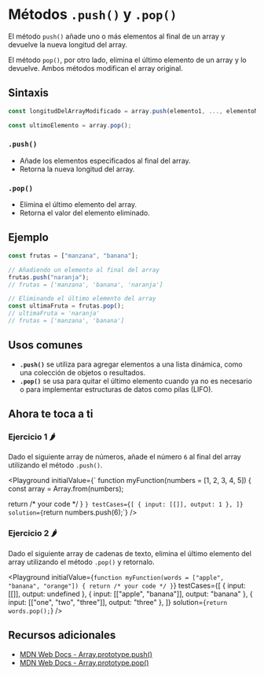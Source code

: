 
# Métodos `.push()` y `.pop()`

El método `push()` añade uno o más elementos al final de un array y devuelve la nueva longitud del array.

El método `pop()`, por otro lado, elimina el último elemento de un array y lo devuelve. Ambos métodos modifican el array original.

## Sintaxis

```jsx
const longitudDelArrayModificado = array.push(elemento1, ..., elementoN);

const ultimoElemento = array.pop();
```

### `.push()`

- Añade los elementos especificados al final del array.
- Retorna la nueva longitud del array.

### `.pop()`

- Elimina el último elemento del array.
- Retorna el valor del elemento eliminado.

## Ejemplo

```jsx
const frutas = ["manzana", "banana"];

// Añadiendo un elemento al final del array
frutas.push("naranja");
// frutas = ['manzana', 'banana', 'naranja']

// Eliminando el último elemento del array
const ultimaFruta = frutas.pop();
// ultimaFruta = 'naranja'
// frutas = ['manzana', 'banana']
```

## Usos comunes

- **`.push()`** se utiliza para agregar elementos a una lista dinámica, como una colección de objetos o resultados.
- **`.pop()`** se usa para quitar el último elemento cuando ya no es necesario o para implementar estructuras de datos como pilas (LIFO).

## Ahora te toca a ti

### Ejercicio 1 🌶️

Dado el siguiente array de números, añade el número `6` al final del array utilizando el método `.push()`.

<Playground
  initialValue={`
function myFunction(numbers = [1, 2, 3, 4, 5]) {
  const array = Array.from(numbers);

  return /\* your code \*/
}
`}
  testCases={[
    { input: [[]], output: 1 },
  ]}
  solution={`return numbers.push(6);`}
/>

### Ejercicio 2 🌶️

Dado el siguiente array de cadenas de texto, elimina el último elemento del array utilizando el método `.pop()` y retornalo.

<Playground
  initialValue={`
function myFunction(words = ["apple", "banana", "orange"]) {
  return /* your code */
}
  `}
  testCases={[
    { input: [[]], output: undefined },
    { input: [["apple", "banana"]], output: "banana" },
    { input: [["one", "two", "three"]], output: "three" },
  ]}
  solution={`return words.pop();`}
/>

## Recursos adicionales

- [MDN Web Docs - Array.prototype.push()](https://developer.mozilla.org/es/docs/Web/JavaScript/Reference/Global_Objects/Array/push)
- [MDN Web Docs - Array.prototype.pop()](https://developer.mozilla.org/es/docs/Web/JavaScript/Reference/Global_Objects/Array/pop)
